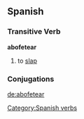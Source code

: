 == Spanish == 
=== Transitive Verb === 
'''abofetear'''
# to [[slap]]

=== Conjugations ===
{{template:Es:-ar|abofete}}
[[Category:Spanish verbs]]

[[de:abofetear]]